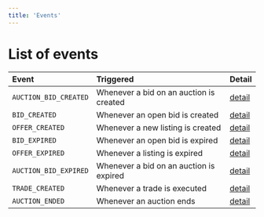 ```yaml
---
title: 'Events'
---
```


# List of events

| Event                 | Triggered                               | Detail                                        |
| :-------------------- | :-------------------------------------- | :-------------------------------------------- |
| `AUCTION_BID_CREATED` | Whenever a bid on an auction is created | [detail](/webhook/events/AUCTION_BID_CREATED) |
| `BID_CREATED`         | Whenever an open bid is created         | [detail](/webhook/events/BID_CREATED)         |
| `OFFER_CREATED`       | Whenever a new listing is created       | [detail](/webhook/events/OFFER_CREATED)       |
| `BID_EXPIRED`         | Whenever an open bid is expired         | [detail](/webhook/events/BID_EXPIRED)         |
| `OFFER_EXPIRED`       | Whenever a listing is expired           | [detail](/webhook/events/OFFER_EXPIRED)       |
| `AUCTION_BID_EXPIRED` | Whenever a bid on an auction is expired | [detail](/webhook/events/AUCTION_BID_EXPIRED) |
| `TRADE_CREATED`       | Whenever a trade is executed            | [detail](/webhook/events/TRADE_CREATED)       |
| `AUCTION_ENDED`       | Whenever an auction ends                | [detail](/webhook/events/AUCTION_ENDED)       |
